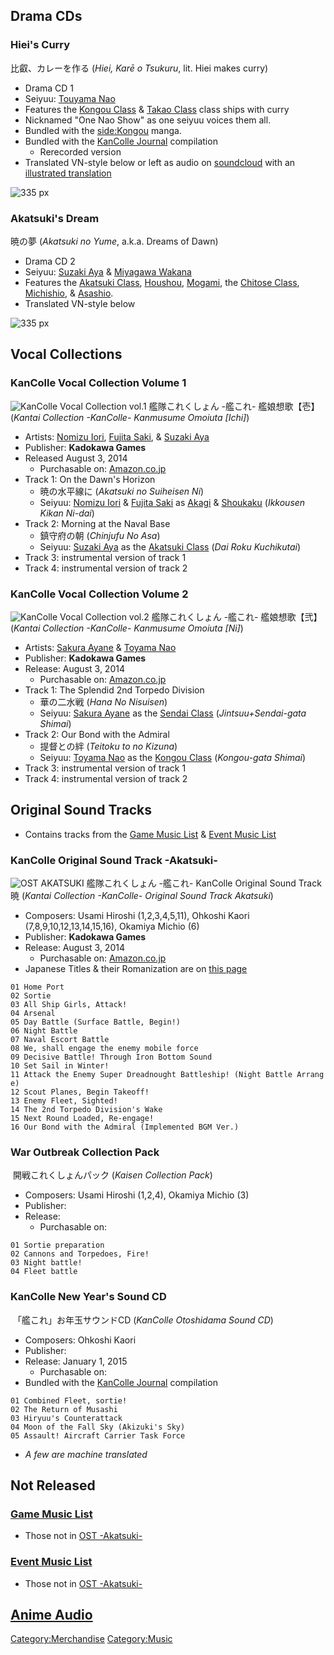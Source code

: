 ==Drama CDs==

===Hiei's Curry=== <!-- http://www.inside-games.jp/article/2014/05/12/76667.html -->
比叡、カレーを作る (''Hiei, Karē o Tsukuru'', lit. Hiei makes curry)
* Drama CD 1
* Seiyuu: [[Glossary#List_of_vessels_by_Japanese_voice_actresses|Touyama Nao]]
* Features the [[:Category:Kongou_Class|Kongou Class]] & [[:Category:Takao_Class|Takao Class]] class ships with curry
* Nicknamed "One Nao Show" as one seiyuu voices them all.
* Bundled with the [[Merchandise/Manga#side:Kongou|side:Kongou]] manga.
* Bundled with the [[Merchandise/Manga#KanColle_Journal|KanColle Journal]] compilation
** Rerecorded version
* Translated VN-style below or left as audio on [https://soundcloud.com/masapusan/one-nao-show soundcloud] with an [https://docs.google.com/document/d/1B4I0YhffPAe9t5XRaLuaJOIRrQMFCsLWyb-V5eiKpJg/ illustrated translation]
[[File:Kantai Collection Drama CD 1 Hiei's Curry English|thumb|center|335 px]]
{{clear}}


===Akatsuki's Dream===
暁の夢 (''Akatsuki no Yume'', a.k.a. Dreams of Dawn)
* Drama CD 2
* Seiyuu: [[Glossary#List_of_vessels_by_Japanese_voice_actresses|Suzaki Aya]] & [[Glossary#List_of_vessels_by_Japanese_voice_actresses|Miyagawa Wakana]]
* Features the [[:Category:Akatsuki_Class|Akatsuki Class]], [[Houshou]], [[Mogami]], the [[:Category:Chitose_Class|Chitose Class]], [[Michishio]], & [[Asashio]].
* Translated VN-style below
[[File:Kantai Collection Drama CD 2 - Akatsuki's Dream (Dreams of dawn) English|thumb|center|335 px]]
{{clear}}

==Vocal Collections==

===KanColle Vocal Collection Volume 1===
[[File:KanColle_Vocal_Collection_vol.1.png‎|thumb|right|''KanColle Vocal Collection vol.1'']]
艦隊これくしょん -艦これ- 艦娘想歌【壱】 (''Kantai Collection -KanColle- Kanmusume Omoiuta [Ichi]'')
* Artists: [[Glossary#List_of_vessels_by_Japanese_voice_actresses|Nomizu Iori]], [[Glossary#List_of_vessels_by_Japanese_voice_actresses|Fujita Saki]], & [[Glossary#List_of_vessels_by_Japanese_voice_actresses|Suzaki Aya]]
* Publisher: '''Kadokawa Games'''
* Released August 3, 2014
** Purchasable on: [http://www.amazon.co.jp/dp/B00MOF0MHK Amazon.co.jp]
* Track 1: On the Dawn's Horizon 
** 暁の水平線に (''Akatsuki no Suiheisen Ni'')
** Seiyuu: [[Glossary#List_of_vessels_by_Japanese_voice_actresses|Nomizu Iori]] & [[Glossary#List_of_vessels_by_Japanese_voice_actresses|Fujita Saki]] as [[Akagi]] & [[Shoukaku]] (''Ikkousen Kikan Ni-dai'')
* Track 2: Morning at the Naval Base
** 鎮守府の朝 (''Chinjufu No Asa'')
** Seiyuu: [[Glossary#List_of_vessels_by_Japanese_voice_actresses|Suzaki Aya]] as the [[:Category:Akatsuki_Class|Akatsuki Class]] (''Dai Roku Kuchikutai'') 
* Track 3: instrumental version of track 1
* Track 4: instrumental version of track 2
{{clear}}


===KanColle Vocal Collection Volume 2===
[[File:KanColle_Vocal_Collection_vol.2.png‎|thumb|right|''KanColle Vocal Collection vol.2'']]
艦隊これくしょん -艦これ- 艦娘想歌【弐】 (''Kantai Collection -KanColle- Kanmusume Omoiuta [Ni]'')
* Artists: [[Glossary#List_of_vessels_by_Japanese_voice_actresses|Sakura Ayane]]  & [[Glossary#List_of_vessels_by_Japanese_voice_actresses|Toyama Nao]]
* Publisher: '''Kadokawa Games'''
* Release: August 3, 2014
** Purchasable on: [http://www.amazon.co.jp/dp/B00MOF8V6O Amazon.co.jp]
* Track 1: The Splendid 2nd Torpedo Division
** 華の二水戦 (''Hana No Nisuisen'')
** Seiyuu: [[Glossary#List_of_vessels_by_Japanese_voice_actresses|Sakura Ayane]] as the [[:Category:Sendai_Class|Sendai Class]] (''Jintsuu+Sendai-gata Shimai'') 
* Track 2: Our Bond with the Admiral
** 提督との絆 (''Teitoku to no Kizuna'')
** Seiyuu: [[Glossary#List_of_vessels_by_Japanese_voice_actresses|Toyama Nao]] as the [[:Category:Kongou_Class|Kongou Class]] (''Kongou-gata Shimai'')
* Track 3: instrumental version of track 1
* Track 4: instrumental version of track 2
{{clear}}

==Original Sound Tracks==
* Contains tracks from the [[Music#Game_Music_List|Game Music List]] & [[Music#Event_Music_List|Event Music List]]
{{clear}}

===KanColle Original Sound Track -Akatsuki-===
[[File:KanColle Original Sound Track AKATSUKI.png|thumb|right|''OST AKATSUKI'']]
艦隊これくしょん -艦これ- KanColle Original Sound Track 暁 (''Kantai Collection -KanColle- Original Sound Track Akatsuki'')
* Composers: Usami Hiroshi (1,2,3,4,5,11), Ohkoshi Kaori (7,8,9,10,12,13,14,15,16), Okamiya Michio (6)
* Publisher: '''Kadokawa Games'''
* Release: August 3, 2014
** Purchasable on: [http://www.amazon.co.jp/dp/B00MNJ9CJQ Amazon.co.jp]
* Japanese Titles & their Romanization are on [[Music#KanColle_Original_Sound_Track_-Akatsuki-|this page]]
 01	Home Port
 02	Sortie
 03	All Ship Girls, Attack!
 04	Arsenal
 05	Day Battle (Surface Battle, Begin!)
 06	Night Battle
 07	Naval Escort Battle
 08	We, shall engage the enemy mobile force
 09	Decisive Battle! Through Iron Bottom Sound
 10	Set Sail in Winter!
 11	Attack the Enemy Super Dreadnought Battleship! (Night Battle Arrange)
 12	Scout Planes, Begin Takeoff!
 13	Enemy Fleet, Sighted!
 14	The 2nd Torpedo Division's Wake
 15	Next Round Loaded, Re-engage!
 16	Our Bond with the Admiral (Implemented BGM Ver.)
{{clear}}


===War Outbreak Collection Pack===
[[File:Now Printing.png|thumb|right|'' '']]
開戦これくしょんパック (''Kaisen Collection Pack'')
* Composers: Usami Hiroshi (1,2,4), Okamiya Michio (3)
* Publisher:
* Release:
** Purchasable on: 
 01	Sortie preparation
 02	Cannons and Torpedoes, Fire!
 03	Night battle!
 04	Fleet battle
{{clear}}


===KanColle New Year's Sound CD===
[[File:Now Printing.png|thumb|right|'' '']]
「艦これ」お年玉サウンドCD (''KanColle Otoshidama Sound CD'')
* Composers: Ohkoshi Kaori
* Publisher:
* Release: January 1, 2015
** Purchasable on: 
* Bundled with the [[Merchandise/Manga#KanColle_Journal|KanColle Journal]] compilation
 01	Combined Fleet, sortie!
 02	The Return of Musashi
 03	Hiryuu's Counterattack 
 04	Moon of the Fall Sky (Akizuki's Sky)
 05	Assault! Aircraft Carrier Task Force
* ''A few are machine translated''
{{clear}}




==Not Released==

===[[Music#Game_Music_List|Game Music List]]===
* Those not in [[Merchandise/Audio#KanColle_Original_Sound_Track_-Akatsuki-|OST -Akatsuki-]]
===[[Music#Event_Music_List|Event Music List]]===
* Those not in [[Merchandise/Audio#KanColle_Original_Sound_Track_-Akatsuki-|OST -Akatsuki-]]
{{clear}}

==[[Anime/Music|Anime Audio]]==
{{clear}}
[[Category:Merchandise]]
[[Category:Music]]